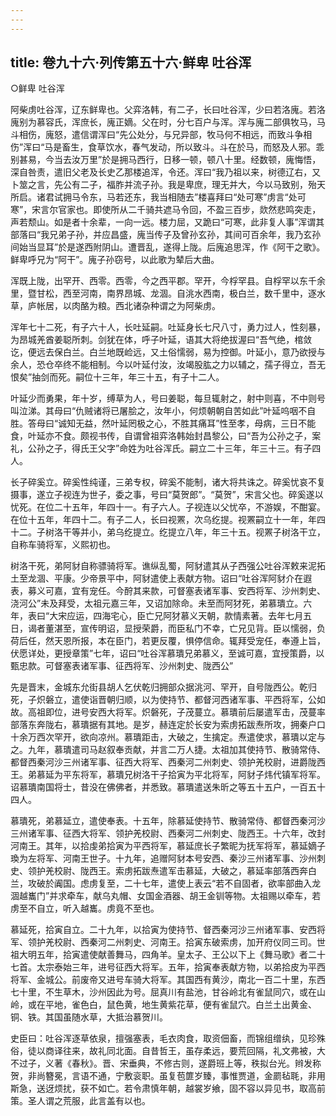 ```yaml
---
---
---
```

title: 卷九十六·列传第五十六·鲜卑  吐谷浑
---

○鲜卑  吐谷浑

阿柴虏吐谷浑，辽东鲜卑也。父弈洛韩，有二子，长曰吐谷浑，少曰若洛廆。若洛廆别为慕容氏，浑庶长，廆正嫡。父在时，分七百户与浑。浑与廆二部俱牧马，马斗相伤，廆怒，遣信谓浑曰“先公处分，与兄异部，牧马何不相远，而致斗争相伤”浑曰“马是畜生，食草饮水，春气发动，所以致斗。斗在於马，而怒及人邪。乖别甚易，今当去汝万里”於是拥马西行，日移一顿，顿八十里。经数顿，廆悔悟，深自咎责，遣旧父老及长史乙那楼追浑，令还。浑曰“我乃祖以来，树德辽右，又卜筮之言，先公有二子，福胙并流子孙。我是卑庶，理无并大，今以马致别，殆天所启。诸君试拥马令东，马若还东，我当相随去”楼喜拜曰“处可寒”虏言“处可寒”，宋言尔官家也。即使所从二千骑共遮马令回，不盈三百步，欻然悲鸣突走，声若颓山。如是者十余辈，一向一远。楼力屈，又跪曰“可寒，此非复人事”浑谓其部落曰“我兄弟子孙，并应昌盛，廆当传子及曾孙玄孙，其间可百余年，我乃玄孙间始当显耳”於是遂西附阴山。遭晋乱，遂得上陇。后廆追思浑，作《阿干之歌》。鲜卑呼兄为“阿干”。廆子孙窃号，以此歌为辇后大曲。

浑既上陇，出罕开、西零。西零，今之西平郡。罕开，今桴罕县。自桴罕以东千余里，暨甘松，西至河南，南界昂城、龙涸。自洮水西南，极白兰，数千里中，逐水草，庐帐居，以肉酪为粮。西北诸杂种谓之为阿柴虏。

浑年七十二死，有子六十人，长吐延嗣。吐延身长七尺八寸，勇力过人，性刻暴，为昂城羌酋姜聪所刺。剑犹在体，呼子叶延，语其大将绝拔渥曰“吾气绝，棺敛讫，便远去保白兰。白兰地既崄远，又土俗懦弱，易为控御。叶延小，意乃欲授与余人，恐仓卒终不能相制。今以叶延付汝，汝竭股肱之力以辅之，孺子得立，吾无恨矣”抽剑而死。嗣位十三年，年三十五，有子十二人。

叶延少而勇果，年十岁，缚草为人，号曰姜聪，每旦辄射之，射中则喜，不中则号叫泣涕。其母曰“仇贼诸将已屠脍之，汝年小，何烦朝朝自苦如此”叶延呜咽不自胜。答母曰“诚知无益，然叶延罔极之心，不胜其痛耳”性至孝，母病，三日不能食，叶延亦不食。颇视书传，自谓曾祖弈洛韩始封昌黎公，曰“吾为公孙之子，案礼，公孙之子，得氏王父字”命姓为吐谷浑氏。嗣立二十三年，年三十三。有子四人。

长子碎奚立。碎奚性纯谨，三弟专权，碎奚不能制，诸大将共诛之。碎奚忧哀不复摄事，遂立子视连为世子，委之事，号曰“莫贺郎”。“莫贺”，宋言父也。碎奚遂以忧死。在位二十五年，年四十一。有子六人。子视连以父忧卒，不游娱，不酣宴。在位十五年，年四十二。有子二人，长曰视罴，次乌纥提。视罴嗣立十一年，年四十二。子树洛干等并小，弟乌纥提立。纥提立八年，年三十五。视罴子树洛干立，自称车骑将军，义熙初也。

树洛干死，弟阿豺自称骠骑将军。谯纵乱蜀，阿豺遣其从子西强公吐谷浑敕来泥拓土至龙涸、平康。少帝景平中，阿豺遣使上表献方物。诏曰“吐谷浑阿豺介在遐表，募义可嘉，宜有宠任。今酧其来款，可督塞表诸军事、安西将军、沙州刺史、浇河公”未及拜受，太祖元嘉三年，又诏加除命。未至而阿犲死，弟慕璝立。六年，表曰“大宋应运，四海宅心，臣亡兄阿犲慕义天朝，款情素著。去年七月五日，谒者董湛至，宣传明诏，显授荣爵，而臣私门不幸，亡兄见背。臣以懦弱，负荷后任，然天恩所报，本在臣门，若更反覆，惧停信命。辄拜受宠任，奉遵上旨，伏愿详处，更授章策”七年，诏曰“吐谷浑慕璝兄弟慕义，至诚可嘉，宜授策爵，以甄忠款。可督塞表诸军事、征西将军、沙州刺史、陇西公”

先是晋末，金城东允街县胡人乞伏乾归拥部众据洮河、罕开，自号陇西公。乾归死，子炽磐立，遣使诣晋朝归顺，以为使持节、都督河西诸军事、平西将军，公如故。高祖即位，进号安西大将军。炽磐死，子茂蔓立。慕璝前后屡遣军击，茂蔓率部落东奔陇右，慕璝据有其地。是岁，赫连定於长安为索虏拓跋焘所攻，拥秦户口十余万西次罕开，欲向凉州。慕璝距击，大破之，生擒定。焘遣使求，慕璝以定与之。九年，慕璝遣司马赵叙奉贡献，并言二万人捷。太祖加其使持节、散骑常侍、都督西秦河沙三州诸军事、征西大将军、西秦河二州刺史、领护羌校尉，进爵陇西王。弟慕延为平东将军，慕璝兄树洛干子拾寅为平北将军，阿豺子炜代镇军将军。诏慕璝南国将士，昔没在佛佛者，并悉致。慕璝遣送朱昕之等五十五户，一百五十四人。

慕璝死，弟慕延立，遣使奉表。十五年，除慕延使持节、散骑常侍、都督西秦河沙三州诸军事、征西大将军、领护羌校尉、西秦河二州刺史、陇西王。十六年，改封河南王。其年，以拾虔弟拾寅为平西将军，慕延庶长子繁昵为抚军将军，慕延嫡子瑍为左将军、河南王世子。十九年，追赠阿豺本号安西、秦沙三州诸军事、沙州刺史、领护羌校尉、陇西王。索虏拓跋焘遣军击慕延，大破之，慕延率部落西奔白兰，攻破於阗国。虑虏复至，二十七年，遣使上表云“若不自固者，欲率部曲入龙涸越巂门”并求牵车，献乌丸帽、女国金酒器、胡王金钏等物。太祖赐以牵车，若虏至不自立，听入越巂。虏竟不至也。

慕延死，拾寅自立。二十九年，以拾寅为使持节、督西秦河沙三州诸军事、安西将军、领护羌校尉、西秦河二州刺史、河南王。拾寅东破索虏，加开府仪同三司。世祖大明五年，拾寅遣使献善舞马，四角羊。皇太子、王公以下上《舞马歌》者二十七首。太宗泰始三年，进号征西大将军。五年，拾寅奉表献方物，以弟拾皮为平西将军、金城公。前废帝又进号车骑大将军。其国西有黄沙，南北一百二十里，东西七十里，不生草木，沙州因此为号。屈真川有盐池，甘谷岭北有雀鼠同穴，或在山岭，或在平地，雀色白，鼠色黄，地生黄紫花草，便有雀鼠穴。白兰土出黄金、铜、铁。其国虽随水草，大抵治慕贺川。

史臣曰：吐谷浑逐草依泉，擅强塞表，毛衣肉食，取资佃畜，而锦组缯纨，见珍殊俗，徒以商译往来，故礼同北面。自昔哲王，虽存柔远，要荒回隔，礼文弗被，大不过子，义著《春秋》。晋、宋垂典，不修古则，遂爵班上等，秩拟台光。辫发称贺，非尚簪冕，言语不通，宁敷衮职。虽复苞篚岁臻，事惟贾道，金罽毡毦，非用斯急，送迓烦扰，获不如亡。若令肃慎年朝，越裳岁飨，固不容以异见书，取高前策。圣人谓之荒服，此言盖有以也。

